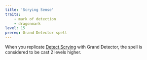 ```yaml
---
title: 'Scrying Sense'
traits:
    - mark of detection
    - dragonmark
level: 15
prereq: Grand Detector spell
---
```



When you replicate [Detect Scrying](https://2e.aonprd.com/Spells.aspx?ID=68) with Grand Detector, the spell is considered to be cast 2 levels higher.